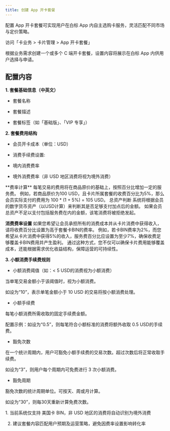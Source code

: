 ```yaml
---
title: 创建 App 开卡套餐
---
```


配置 App 开卡套餐可实现用户在白标 App 内自主选购卡服务，灵活匹配不同市场与定价策略。

访问「卡业务 > 卡片管理 > App 开卡套餐」

根据业务需求创建一个或多个 C 端开卡套餐，设置内容将展示在白标 App 内供用户选择与申请。

## 配置内容

**1. 套餐基础信息（中英文）**

* 套餐名称

* 套餐描述

* 套餐标签（如「基础版」、「VIP 专享」）

**2. 套餐费用结构**

* 会员开卡成本（单位：USD）

* 消费手续费设置:

* 境内消费费率

* 境外消费费率（非 USD 地区消费将视为境外消费）

<Tip> 
**费率计算**
每笔交易的费用将在商品原价的基础上，按照百分比增加一定的服务费。
例如，若商品原价为100 USD，且卡片所属套餐的收费百分比为5%，那么会员实际支付的费用为 100 * (1 + 5%) = 105 USD。
总资产判断
系统将根据会员的数字货币资产（以USD计算）来判断其是否足够支付加点后的金额。
如果会员总资产不足以支付包括服务费在内的金额，该笔消费将被拒绝发起。

**消费费率设置**
如果您希望让会员承担所有的消费成本并从卡片消费中获得收入，请将收费百分比设置为高于套餐卡BIN的费率。
例如，若卡BIN费率为2%，而您希望从卡片消费中获得5%的收入，服务费百分比应设置为至少7%，确保收费足够覆盖卡BIN费用并产生盈利。
通过这种方式，您不仅可以确保卡片费用能够覆盖成本，还能根据需求优化收益结构，保障运营的可持续性。
</Tip>


**3. 小额消费手续费规则**

* 小额消费阈值（如：< 5 USD的消费视为小额消费）
<Tip> 
当单笔交易金额小于该阈值时，视为小额消费。

如设为“10”，表示单笔金额小于 10 USD 的交易将按小额消费处理。
</Tip>


* 小额手续费
<Tip> 
每笔小额消费所需收取的固定手续费金额。

配置示例：如设为“0.5”，则每笔符合小额标准的消费将额外收取 0.5 USD的手续费。
</Tip>



* 豁免次数
<Tip> 
在一个统计周期内，用户可豁免小额手续费的交易次数。超过次数后将正常收取手续费。

如设为“3”，则用户每个周期内可免费进行 3 次小额消费。
</Tip>

* 豁免周期
<Tip> 
豁免次数的统计周期单位。可按天、周或月计算。

如设为“30”，则每30天重新计算免费次数。
</Tip>



<Note>
1. 当前系统仅支持 美国卡 BIN，非 USD 地区的消费将自动识别为境外消费

2. 建议套餐内容匹配用户预期及运营策略，避免因费率设置影响转化率

</Note>



